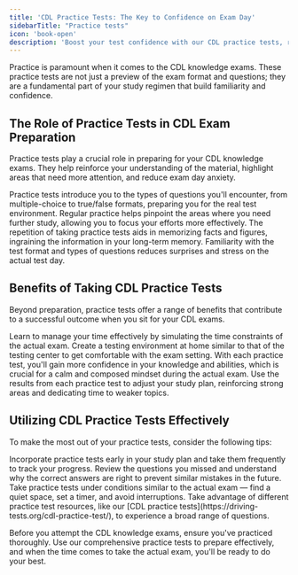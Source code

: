 ```yaml
---
title: 'CDL Practice Tests: The Key to Confidence on Exam Day'
sidebarTitle: "Practice tests"
icon: 'book-open'
description: 'Boost your test confidence with our CDL practice tests, replicating real exam scenarios to enhance your preparation.'
---
```

<Snippet file="andrei.mdx" />
Practice is paramount when it comes to the CDL knowledge exams. These practice tests are not just a preview of the exam format and questions; they are a fundamental part of your study regimen that build familiarity and confidence.

## The Role of Practice Tests in CDL Exam Preparation

Practice tests play a crucial role in preparing for your CDL knowledge exams. They help reinforce your understanding of the material, highlight areas that need more attention, and reduce exam day anxiety.

<AccordionGroup>

<Accordion title="Familiarize with Question Formats">
Practice tests introduce you to the types of questions you'll encounter, from multiple-choice to true/false formats, preparing you for the real test environment.
</Accordion>

<Accordion title="Identify Knowledge Gaps">
Regular practice helps pinpoint the areas where you need further study, allowing you to focus your efforts more effectively.
</Accordion>

<Accordion title="Boost Retention through Repetition">
The repetition of taking practice tests aids in memorizing facts and figures, ingraining the information in your long-term memory.
</Accordion>

<Accordion title="Reduce Test Anxiety">
Familiarity with the test format and types of questions reduces surprises and stress on the actual test day.
</Accordion>

</AccordionGroup>

## Benefits of Taking CDL Practice Tests

Beyond preparation, practice tests offer a range of benefits that contribute to a successful outcome when you sit for your CDL exams.

<AccordionGroup>

<Accordion title="Improve Time Management">
Learn to manage your time effectively by simulating the time constraints of the actual exam.
</Accordion>

<Accordion title="Simulate the Testing Experience">
Create a testing environment at home similar to that of the testing center to get comfortable with the exam setting.
</Accordion>

<Accordion title="Gain Confidence">
With each practice test, you'll gain more confidence in your knowledge and abilities, which is crucial for a calm and composed mindset during the actual exam.
</Accordion>

<Accordion title="Adjust Your Study Plan">
Use the results from each practice test to adjust your study plan, reinforcing strong areas and dedicating time to weaker topics.
</Accordion>

</AccordionGroup>

## Utilizing CDL Practice Tests Effectively

To make the most out of your practice tests, consider the following tips:

<AccordionGroup>

<Accordion title="Take Practice Tests Early and Often">
Incorporate practice tests early in your study plan and take them frequently to track your progress.
</Accordion>

<Accordion title="Use Corrected Tests as a Study Tool">
Review the questions you missed and understand why the correct answers are right to prevent similar mistakes in the future.
</Accordion>

<Accordion title="Mimic Exam Conditions">
Take practice tests under conditions similar to the actual exam — find a quiet space, set a timer, and avoid interruptions.
</Accordion>

<Accordion title="Explore Various Practice Test Resources">
Take advantage of different practice test resources, like our [CDL practice tests](https://driving-tests.org/cdl-practice-test/), to experience a broad range of questions.
</Accordion>

</AccordionGroup>

Before you attempt the CDL knowledge exams, ensure you've practiced thoroughly. Use our comprehensive practice tests to prepare effectively, and when the time comes to take the actual exam, you'll be ready to do your best.

<Snippet file="cdl-premium.mdx" />
